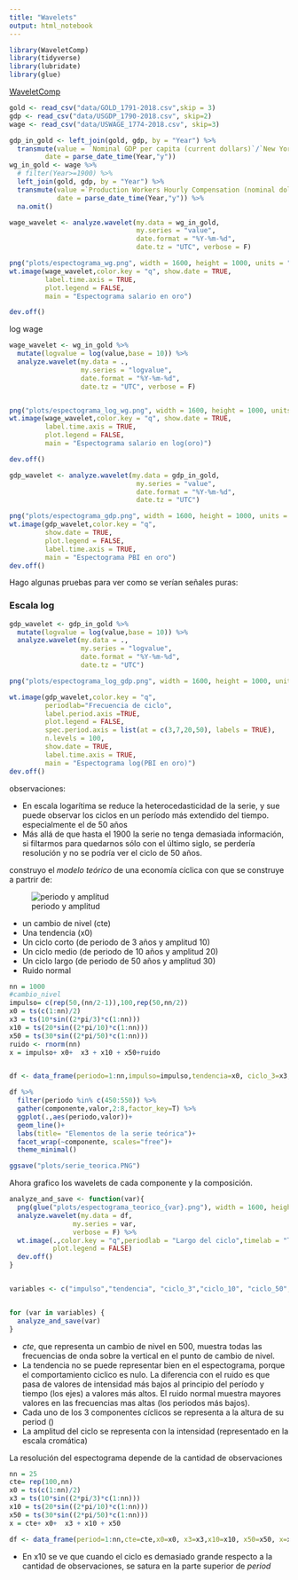 ```yaml
---
title: "Wavelets"
output: html_notebook
---
```



```r
library(WaveletComp)
library(tidyverse)
library(lubridate)
library(glue)
```

[WaveletComp](http://www.hs-stat.com/projects/WaveletComp/WaveletComp_guided_tour.pdf)

```r
gold <- read_csv("data/GOLD_1791-2018.csv",skip = 3)
gdp <- read_csv("data/USGDP_1790-2018.csv", skip=2)
wage <- read_csv("data/USWAGE_1774-2018.csv", skip=3)

gdp_in_gold <- left_join(gold, gdp, by = "Year") %>% 
  transmute(value = `Nominal GDP per capita (current dollars)`/`New York Market Price (U.S. dollars per fine ounce)`,
         date = parse_date_time(Year,"y")) 
wg_in_gold <- wage %>% 
  # filter(Year>=1900) %>% 
  left_join(gold, gdp, by = "Year") %>% 
  transmute(value =`Production Workers Hourly Compensation (nominal dollars)`/`New York Market Price (U.S. dollars per fine ounce)`,
            date = parse_date_time(Year,"y")) %>%
  na.omit()

```


```r
wage_wavelet <- analyze.wavelet(my.data = wg_in_gold,
                                my.series = "value",
                                date.format = "%Y-%m-%d",
                                date.tz = "UTC", verbose = F)

```

```r

png("plots/espectograma_wg.png", width = 1600, height = 1000, units = "p", pointsize = 40)
wt.image(wage_wavelet,color.key = "q", show.date = TRUE,
         label.time.axis = TRUE,
         plot.legend = FALSE,
         main = "Espectograma salario en oro")

dev.off()
```

log wage


```r
wage_wavelet <- wg_in_gold %>% 
  mutate(logvalue = log(value,base = 10)) %>% 
  analyze.wavelet(my.data = .,
                  my.series = "logvalue",
                  date.format = "%Y-%m-%d",
                  date.tz = "UTC", verbose = F)


png("plots/espectograma_log_wg.png", width = 1600, height = 1000, units = "p", pointsize = 40)
wt.image(wage_wavelet,color.key = "q", show.date = TRUE,
         label.time.axis = TRUE,
         plot.legend = FALSE,
         main = "Espectograma salario en log(oro)")

dev.off()

```


```r

gdp_wavelet <- analyze.wavelet(my.data = gdp_in_gold,
                                my.series = "value",
                                date.format = "%Y-%m-%d",
                                date.tz = "UTC")

png("plots/espectograma_gdp.png", width = 1600, height = 1000, units = "p", pointsize = 40)
wt.image(gdp_wavelet,color.key = "q",
         show.date = TRUE,
         plot.legend = FALSE,
         label.time.axis = TRUE,
         main = "Espectograma PBI en oro")
dev.off()

```


Hago algunas pruebas para ver como se verían señales puras:


### Escala log


```r

gdp_wavelet <- gdp_in_gold %>%
  mutate(logvalue = log(value,base = 10)) %>% 
  analyze.wavelet(my.data = .,
                  my.series = "logvalue",
                  date.format = "%Y-%m-%d",
                  date.tz = "UTC")  

png("plots/espectograma_log_gdp.png", width = 1600, height = 1000, units = "p", pointsize = 40)

wt.image(gdp_wavelet,color.key = "q",
         periodlab="Frecuencia de ciclo",
         label.period.axis =TRUE,
         plot.legend = FALSE,
         spec.period.axis = list(at = c(3,7,20,50), labels = TRUE),
         n.levels = 100,
         show.date = TRUE,
         label.time.axis = TRUE, 
         main = "Espectograma log(PBI en oro)")
dev.off()

```


observaciones:

- En escala logarítima se reduce la heterocedasticidad de la serie, y sue puede observar los ciclos en un período más extendido del tiempo. especialmente el de 50 años
- Más allá de que hasta el 1900 la serie no tenga demasiada información, si filtarmos para quedarnos sólo con el último siglo, se perdería resolución y no se podría ver el ciclo de 50 años.

construyo el _modelo teórico_ de una economía cíclica con que se construye a partrir de:


![periodo y amplitud](https://www.mathsisfun.com/algebra/images/period-amplitude.svg)

- un cambio de nivel (cte)
- Una tendencia (x0)
- Un ciclo corto (de periodo de 3 años y amplitud 10)
- Un ciclo medio (de periodo de 10 años y amplitud 20)
- Un ciclo largo (de periodo de 50 años y amplitud 30)
- Ruido normal

```r
nn = 1000
#cambio_nivel
impulso= c(rep(50,(nn/2-1)),100,rep(50,nn/2))
x0 = ts(c(1:nn)/2)
x3 = ts(10*sin((2*pi/3)*c(1:nn)))
x10 = ts(20*sin((2*pi/10)*c(1:nn)))
x50 = ts(30*sin((2*pi/50)*c(1:nn)))
ruido <- rnorm(nn)
x = impulso+ x0+  x3 + x10 + x50+ruido


df <- data_frame(periodo=1:nn,impulso=impulso,tendencia=x0, ciclo_3=x3,ciclo_10=x10, ciclo_50=x50,ruido, composicion_series=x)

df %>%
  filter(periodo %in% c(450:550)) %>% 
  gather(componente,valor,2:8,factor_key=T) %>% 
  ggplot(.,aes(periodo,valor))+
  geom_line()+
  labs(title= "Elementos de la serie teórica")+
  facet_wrap(~componente, scales="free")+
  theme_minimal()

ggsave("plots/serie_teorica.PNG")


```


Ahora grafico los wavelets de cada componente y la composición.

```r

analyze_and_save <- function(var){
  png(glue("plots/espectograma_teorico_{var}.png"), width = 1600, height = 1000, units = "p", pointsize = 40)
  analyze.wavelet(my.data = df,
                my.series = var,
                verbose = F) %>%
  wt.image(.,color.key = "q",periodlab = "Largo del ciclo",timelab = "Tiempo calendario",
           plot.legend = FALSE)
  dev.off()
}


variables <- c("impulso","tendencia", "ciclo_3","ciclo_10", "ciclo_50","ruido", "composicion_series")


for (var in variables) {
  analyze_and_save(var)
}


```

- _cte_, que representa un cambio de nivel en 500, muestra todas las frecuencias de onda sobre la vertical en el punto de cambio de nivel. 
- La tendencia no se puede representar bien en el espectograma, porque el comportamiento ciclico es nulo. La diferencia con el ruido es que pasa de valores de intensidad más bajos al principio del período y tiempo (los ejes) a valores más altos. El ruido normal muestra mayores valores en las frecuencias mas altas (los periodos más bajos).
- Cada uno de los 3 componentes cíclicos se representa a la altura  de su period ()
- La amplitud del ciclo se representa con la intensidad (representado en la escala cromática)


La resolución del espectograma depende de la cantidad de observaciones

```r
nn = 25
cte= rep(100,nn)
x0 = ts(c(1:nn)/2)
x3 = ts(10*sin((2*pi/3)*c(1:nn)))
x10 = ts(20*sin((2*pi/10)*c(1:nn)))
x50 = ts(30*sin((2*pi/50)*c(1:nn)))
x = cte+ x0+  x3 + x10 + x50

df <- data_frame(period=1:nn,cte=cte,x0=x0, x3=x3,x10=x10, x50=x50, x=x)


```



- En x10 se ve que cuando el ciclo es demasiado grande respecto a la cantidad de observaciones, se satura en la parte superior de _period_


